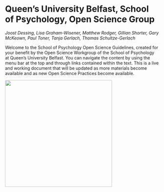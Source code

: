 # Queen's University Belfast, School of Psychology, Open Science Group

*Joost Dessing, Lisa Graham-Wisener, Matthew Rodger, Gillian Shorter, Gary McKeown, Paul Toner, Tanja Gerlach, Thomas Schultze-Gerlach* 

Welcome to the School of Psychology Open Science Guidelines, created for your benefit by the Open Science Workgroup of the School of Psychology at Queen's University Belfast. You can navigate the content by using the menu bar at the top and through links contained within the text. This is a live and working document that will be updated as more materials become available and as new Open Science Practices become available.

![](images/QUBPsyOpenSci.png){fig-alt="HexStickerQUBPsyOpenSci" fig-align="center" width="350"}
